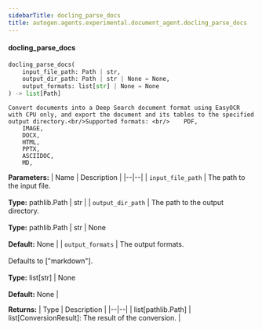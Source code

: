 ```yaml
---
sidebarTitle: docling_parse_docs
title: autogen.agents.experimental.document_agent.docling_parse_docs
---
```


<code class="doc-symbol doc-symbol-heading doc-symbol-function"></code>
#### docling_parse_docs

```python
docling_parse_docs(
    input_file_path: Path | str,
    output_dir_path: Path | str | None = None,
    output_formats: list[str] | None = None
) -> list[Path]
```

    Convert documents into a Deep Search document format using EasyOCR
    with CPU only, and export the document and its tables to the specified
    output directory.<br/>Supported formats: <br/>    PDF,
        IMAGE,
        DOCX,
        HTML,
        PPTX,
        ASCIIDOC,
        MD,

<b>Parameters:</b>
| Name | Description |
|--|--|
| `input_file_path` | The path to the input file.<br/><br/>**Type:** pathlib.Path \| str |
| `output_dir_path` | The path to the output directory.<br/><br/>**Type:** pathlib.Path \| str \| None<br/><br/>**Default:** None |
| `output_formats` | The output formats.<br/><br/>Defaults to ["markdown"].<br/><br/>**Type:** list[str] \| None<br/><br/>**Default:** None |

<b>Returns:</b>
| Type | Description |
|--|--|
| list[pathlib.Path] | list[ConversionResult]: The result of the conversion. |

<br />